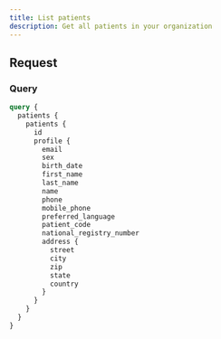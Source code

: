 ```yaml
---
title: List patients
description: Get all patients in your organization
---
```


## Request

### Query

```graphql
query {
  patients {
    patients {
      id
      profile {
        email
        sex
        birth_date
        first_name
        last_name
        name
        phone
        mobile_phone
        preferred_language
        patient_code
        national_registry_number
        address {
          street
          city
          zip
          state
          country
        }
      }
    }
  }
}
```
